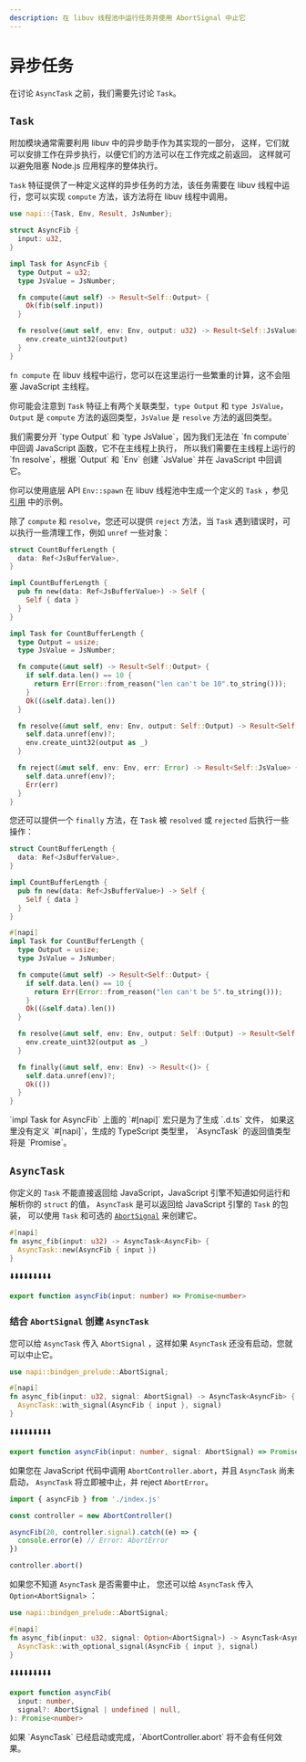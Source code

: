 ```yaml
---
description: 在 libuv 线程池中运行任务并使用 AbortSignal 中止它
---
```


# 异步任务

在讨论 `AsyncTask` 之前，我们需要先讨论 `Task`。

## `Task`

附加模块通常需要利用 libuv 中的异步助手作为其实现的一部分，
这样，它们就可以安排工作在异步执行，以便它们的方法可以在工作完成之前返回，
这样就可以避免阻塞 Node.js 应用程序的整体执行。

`Task` 特征提供了一种定义这样的异步任务的方法，该任务需要在 libuv 线程中运行，您可以实现 `compute` 方法，该方法将在 libuv 线程中调用。

```rust {11-13} filename="lib.rs"
use napi::{Task, Env, Result, JsNumber};

struct AsyncFib {
  input: u32,
}

impl Task for AsyncFib {
  type Output = u32;
  type JsValue = JsNumber;

  fn compute(&mut self) -> Result<Self::Output> {
    Ok(fib(self.input))
  }

  fn resolve(&mut self, env: Env, output: u32) -> Result<Self::JsValue> {
    env.create_uint32(output)
  }
}
```

`fn compute` 在 libuv 线程中运行，您可以在这里运行一些繁重的计算，这不会阻塞 JavaScript 主线程。

你可能会注意到 `Task` 特征上有两个关联类型，`type Output` 和 `type JsValue`，
`Output` 是 `compute` 方法的返回类型，`JsValue` 是 `resolve` 方法的返回类型。


<Callout>
  我们需要分开 `type Output` 和 `type JsValue`，因为我们无法在 `fn compute`
  中回调 JavaScript 函数，它不在主线程上执行， 所以我们需要在主线程上运行的 `fn
  resolve`，根据 `Output` 和 `Env` 创建 `JsValue` 并在 JavaScript 中回调它。
</Callout>

你可以使用底层 API `Env::spawn` 在 libuv 线程池中生成一个定义的 `Task` ，参见 [引用](../compat-mode/concepts/ref) 中的示例。

除了 `compute` 和 `resolve`，您还可以提供 `reject` 方法，当 `Task` 遇到错误时，可以执行一些清理工作，例如 `unref` 一些对象：

```rust {28} filename="lib.rs"
struct CountBufferLength {
  data: Ref<JsBufferValue>,
}

impl CountBufferLength {
  pub fn new(data: Ref<JsBufferValue>) -> Self {
    Self { data }
  }
}

impl Task for CountBufferLength {
  type Output = usize;
  type JsValue = JsNumber;

  fn compute(&mut self) -> Result<Self::Output> {
    if self.data.len() == 10 {
      return Err(Error::from_reason("len can't be 10".to_string()));
    }
    Ok((&self.data).len())
  }

  fn resolve(&mut self, env: Env, output: Self::Output) -> Result<Self::JsValue> {
    self.data.unref(env)?;
    env.create_uint32(output as _)
  }

  fn reject(&mut self, env: Env, err: Error) -> Result<Self::JsValue> {
    self.data.unref(env)?;
    Err(err)
  }
}
```

您还可以提供一个 `finally` 方法，在 `Task` 被 `resolved` 或 `rejected` 后执行一些操作：

```rust {27} filename="lib.rs"
struct CountBufferLength {
  data: Ref<JsBufferValue>,
}

impl CountBufferLength {
  pub fn new(data: Ref<JsBufferValue>) -> Self {
    Self { data }
  }
}

#[napi]
impl Task for CountBufferLength {
  type Output = usize;
  type JsValue = JsNumber;

  fn compute(&mut self) -> Result<Self::Output> {
    if self.data.len() == 10 {
      return Err(Error::from_reason("len can't be 5".to_string()));
    }
    Ok((&self.data).len())
  }

  fn resolve(&mut self, env: Env, output: Self::Output) -> Result<Self::JsValue> {
    env.create_uint32(output as _)
  }

  fn finally(&mut self, env: Env) -> Result<()> {
    self.data.unref(env)?;
    Ok(())
  }
}
```

<Callout>
 `impl Task for AsyncFib` 上面的 `#[napi]` 宏只是为了生成 `.d.ts` 文件，
  如果这里没有定义 `#[napi]`，生成的 TypeScript 类型里， `AsyncTask` 的返回值类型将是 `Promise<unknown>`。
</Callout>

## `AsyncTask`

你定义的 `Task` 不能直接返回给 JavaScript，JavaScript 引擎不知道如何运行和解析你的 `struct` 的值，
`AsyncTask` 是可以返回给 JavaScript 引擎的 `Task` 的包装，
可以使用 `Task` 和可选的 [`AbortSignal`](https://developer.mozilla.org/en-US/docs/Web/API/AbortSignal) 来创建它。

```rust filename="lib.rs"
#[napi]
fn async_fib(input: u32) -> AsyncTask<AsyncFib> {
  AsyncTask::new(AsyncFib { input })
}
```

⬇️⬇️⬇️⬇️⬇️⬇️⬇️⬇️⬇️

```ts filename="index.d.ts"
export function asyncFib(input: number) => Promise<number>
```

### 结合 `AbortSignal` 创建 `AsyncTask`

您可以给 `AsyncTask` 传入 `AbortSignal` ，这样如果 `AsyncTask` 还没有启动，您就可以中止它。

```rust {4} filename="lib.rs"
use napi::bindgen_prelude::AbortSignal;

#[napi]
fn async_fib(input: u32, signal: AbortSignal) -> AsyncTask<AsyncFib> {
  AsyncTask::with_signal(AsyncFib { input }, signal)
}
```

⬇️⬇️⬇️⬇️⬇️⬇️⬇️⬇️⬇️

```ts filename="index.d.ts"
export function asyncFib(input: number, signal: AbortSignal) => Promise<number>
```

如果您在 JavaScript 代码中调用 `AbortController.abort`，并且 `AsyncTask` 尚未启动，
`AsyncTask` 将立即被中止，并 reject `AbortError`。

```js {6} filename="test.mjs"
import { asyncFib } from './index.js'

const controller = new AbortController()

asyncFib(20, controller.signal).catch((e) => {
  console.error(e) // Error: AbortError
})

controller.abort()
```

如果您不知道 `AsyncTask` 是否需要中止，
您还可以给 `AsyncTask` 传入 `Option<AbortSignal>` ：

```rust filename="lib.rs"
use napi::bindgen_prelude::AbortSignal;

#[napi]
fn async_fib(input: u32, signal: Option<AbortSignal>) -> AsyncTask<AsyncFib> {
  AsyncTask::with_optional_signal(AsyncFib { input }, signal)
}
```

⬇️⬇️⬇️⬇️⬇️⬇️⬇️⬇️⬇️

```ts filename="index.d.ts"
export function asyncFib(
  input: number,
  signal?: AbortSignal | undefined | null,
): Promise<number>
```

<Callout>
  如果 `AsyncTask` 已经启动或完成，`AbortController.abort` 将不会有任何效果。
</Callout>
